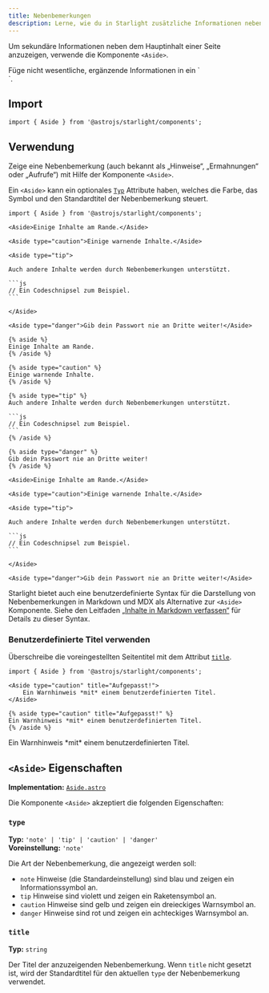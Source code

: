 ```yaml
---
title: Nebenbemerkungen
description: Lerne, wie du in Starlight zusätzliche Informationen neben dem Hauptinhalt einer Seite anzeigen kannst.
---
```



Um sekundäre Informationen neben dem Hauptinhalt einer Seite anzuzeigen, verwende die Komponente `<Aside>`.


<Preview>

<Aside slot="preview">
    Füge nicht wesentliche, ergänzende Informationen in ein `<Aside>`.
</Aside>

</Preview>

## Import

```tsx
import { Aside } from '@astrojs/starlight/components';
```

## Verwendung

Zeige eine Nebenbemerkung (auch bekannt als „Hinweise“, „Ermahnungen“ oder „Aufrufe“) mit Hilfe der Komponente `<Aside>`.

Ein `<Aside>` kann ein optionales [`Typ`](#type) Attribute haben, welches die Farbe, das Symbol und den Standardtitel der Nebenbemerkung steuert.

<Preview>

````mdx
import { Aside } from '@astrojs/starlight/components';

<Aside>Einige Inhalte am Rande.</Aside>

<Aside type="caution">Einige warnende Inhalte.</Aside>

<Aside type="tip">

Auch andere Inhalte werden durch Nebenbemerkungen unterstützt.

```js
// Ein Codeschnipsel zum Beispiel.
```

</Aside>

<Aside type="danger">Gib dein Passwort nie an Dritte weiter!</Aside>
````

<Fragment slot="markdoc">

````markdoc
{% aside %}
Einige Inhalte am Rande.
{% /aside %}

{% aside type="caution" %}
Einige warnende Inhalte.
{% /aside %}

{% aside type="tip" %}
Auch andere Inhalte werden durch Nebenbemerkungen unterstützt.

```js
// Ein Codeschnipsel zum Beispiel.
```
{% /aside %}

{% aside type="danger" %}
Gib dein Passwort nie an Dritte weiter!
{% /aside %}
````

</Fragment>

<Fragment slot="preview">

    <Aside>Einige Inhalte am Rande.</Aside>

    <Aside type="caution">Einige warnende Inhalte.</Aside>

    <Aside type="tip">

    Auch andere Inhalte werden durch Nebenbemerkungen unterstützt.

    ```js
    // Ein Codeschnipsel zum Beispiel.
    ```

    </Aside>

    <Aside type="danger">Gib dein Passwort nie an Dritte weiter!</Aside>

</Fragment>

</Preview>

Starlight bietet auch eine benutzerdefinierte Syntax für die Darstellung von Nebenbemerkungen in Markdown und MDX als Alternative zur `<Aside>` Komponente.
Siehe den Leitfaden [„Inhalte in Markdown verfassen“](/de/guides/authoring-content/#nebenbemerkungen) für Details zu dieser Syntax.

### Benutzerdefinierte Titel verwenden

Überschreibe die voreingestellten Seitentitel mit dem Attribut [`title`](#title).

<Preview>

```mdx 'title="Aufgepasst!"'
import { Aside } from '@astrojs/starlight/components';

<Aside type="caution" title="Aufgepasst!">
	Ein Warnhinweis *mit* einem benutzerdefinierten Titel.
</Aside>
```

<Fragment slot="markdoc">

```markdoc 'title="Aufgepasst!"'
{% aside type="caution" title="Aufgepasst!" %}
Ein Warnhinweis *mit* einem benutzerdefinierten Titel.
{% /aside %}
```

</Fragment>

<Aside slot="preview" type="caution" title="Aufgepasst!">
	Ein Warnhinweis *mit* einem benutzerdefinierten Titel.
</Aside>

</Preview>

## `<Aside>` Eigenschaften

**Implementation:** [`Aside.astro`](https://github.com/withastro/starlight/blob/main/packages/starlight/user-components/Aside.astro)

Die Komponente `<Aside>` akzeptiert die folgenden Eigenschaften:

### `type`

**Typ:** `'note' | 'tip' | 'caution' | 'danger'`  
**Voreinstellung:** `'note'`

Die Art der Nebenbemerkung, die angezeigt werden soll:

- `note` Hinweise (die Standardeinstellung) sind blau und zeigen ein Informationssymbol an.
- `tip` Hinweise sind violett und zeigen ein Raketensymbol an.
- `caution` Hinweise sind gelb und zeigen ein dreieckiges Warnsymbol an.
- `danger` Hinweise sind rot und zeigen ein achteckiges Warnsymbol an.

### `title`

**Typ:** `string`

Der Titel der anzuzeigenden Nebenbemerkung.
Wenn `title` nicht gesetzt ist, wird der Standardtitel für den aktuellen `type` der Nebenbemerkung verwendet.
